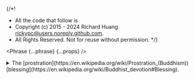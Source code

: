 {/*!
 * All the code that follow is
 * Copyright (c) 2015 - 2024 Richard Huang <rickypc@users.noreply.github.com>.
 * All Rights Reserved. Not for reuse without permission.
 */}


<Phrase {...phrase} {...props} />

<details>
  <summary>
    The [prostration](https://en.wikipedia.org/wiki/Prostration_(Buddhism)) [blessing](https://en.wikipedia.org/wiki/Buddhist_devotion#Blessing).
  </summary>
  <div>
    <MultiLingual {...phrase} />
  </div>
</details>
